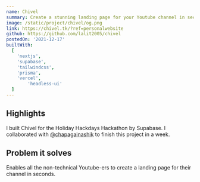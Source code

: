 ```yaml
---
name: Chivel
summary: Create a stunning landing page for your Youtube channel in seconds.
image: /static/project/chivel/og.png
link: https://chivel.tk/?ref=personalwebsite
github: https://github.com/lalit2005/chivel
postedOn: '2021-12-17'
builtWith:
  [
    'nextjs',
    'supabase',
    'tailwindcss',
    'prisma',
    'vercel',
		'headless-ui'
  ]
---
```


## Highlights

I built Chivel for the Holiday Hackdays Hackathon by Supabase. I collaborated with [@chapagainashik](https://twitter.com/chapagainashik) to finish this project in a week.

## Problem it solves

Enables all the non-technical Youtube-ers to create a landing page for their channel in seconds.
